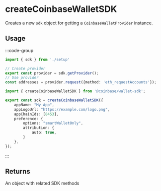 



# createCoinbaseWalletSDK 
Creates a new `sdk` object for getting a `CoinbaseWalletProvider` instance. 

## Usage
:::code-group
```ts twoslash [provider.ts]
import { sdk } from './setup'

// Create provider
export const provider = sdk.getProvider();
// Use provider
const addresses = provider.request({method: 'eth_requestAccounts'});
```
```ts twoslash [setup.ts] filename="setup.ts"
import { createCoinbaseWalletSDK } from '@coinbase/wallet-sdk';

export const sdk = createCoinbaseWalletSDK({
    appName: "My App",
    appLogoUrl: "https://example.com/logo.png",
    appChainIds: [8453],
    preference: {
        options: "smartWalletOnly",
        attribution: {
            auto: true,
        }
    },
});
```
:::

## Returns 
An object with related SDK methods

<SdkParameters />


<FeedbackWidget />

